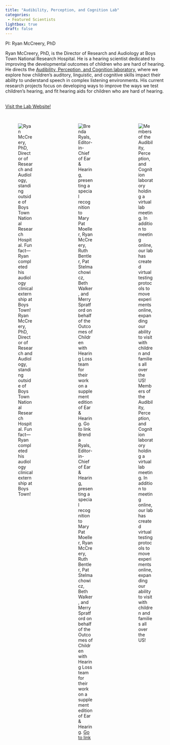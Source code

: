```yaml
---
title: "Audibility, Perception, and Cognition Lab"
categories:
 - Featured Scientists
lightbox: true
draft: false
---
```


PI: Ryan McCreery, PhD

Ryan McCreery, PhD, is the Director of Research and Audiology at Boys Town National Research Hospital. He is a hearing scientist dedicated to improving the developmental outcomes of children who are hard of hearing. He directs the [Audibility, Perception, and Cognition laboratory](https://www.boystownhospital.org/research/hearing-speech-perception/audibility-perception-cognition), where we explore how children's auditory, linguistic, and cognitive skills impact their ability to understand speech in complex listening environments. His current research projects focus on developing ways to improve the ways we test children’s hearing, and fit hearing aids for children who are hard of hearing.
\
\

[Visit the Lab Website!](https://www.ryan-mccreery.com/){.btn .btn-outline-primary .btn role="button" data-toggle="button" title="Visit the Lab Website"}
\
\

:::::::: columns
::: {.column width="30%"}
![Ryan McCreery, PhD, Director of Research and Audiology, standing outside of Boys Town National Research Hospital. Fun fact—Ryan completed his audiology clinical externship at Boys Town!](Audibility,%20Perception,%20and%20Cognition%20Lab%201.avif)
:::

::: {.column width="5%"}
:::

::: {.column width="30%"}
![Brenda Ryals, Editor-in-Chief of Ear & Hearing, presenting a special recognition to Mary Pat Moeller, Ryan McCreery, Ruth Bentler, Pat Stelmachowicz, Beth Walker, and Merry Spratford on behalf of the Outcomes of Children with Hearing Loss team for their work on a supplement edition of Ear & Hearing. [Go to link](https://ochlstudy.org/)](Audibility, Perception, and Cognition Lab 2.avif)
:::

::: {.column width="5%"}
:::

::: {.column width="30%"}
![Members of the Audibility, Perception, and Cognition laboratory holding a virtual lab meeting. In addition to meeting online, our lab has created virtual testing protocols to move experiments online, expanding our ability to visit with children and families all over the US!](Audibility, Perception, and Cognition Lab 3.avif)
:::
::::::::
